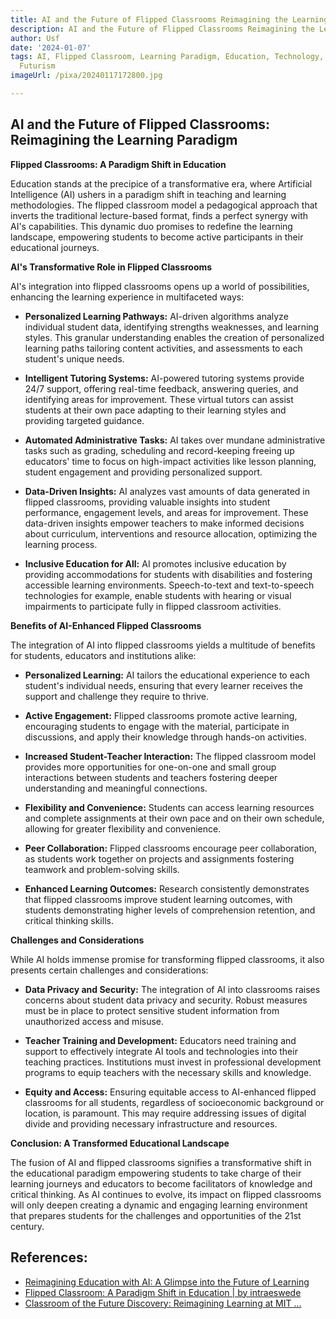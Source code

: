 ```yaml
---
title: AI and the Future of Flipped Classrooms Reimagining the Learning Paradigm
description: AI and the Future of Flipped Classrooms Reimagining the Learning Paradigm
author: Usf
date: '2024-01-07'
tags: AI, Flipped Classroom, Learning Paradigm, Education, Technology, Innovation,
  Futurism
imageUrl: /pixa/20240117172800.jpg

---
```

## AI and the Future of Flipped Classrooms: Reimagining the Learning Paradigm

**Flipped Classrooms: A Paradigm Shift in Education**

Education stands at the precipice of a transformative era, where Artificial Intelligence (AI) ushers in a  paradigm shift  in teaching and  learning methodologies. The flipped classroom model a pedagogical approach  that inverts the traditional lecture-based format,  finds  a perfect synergy with  AI's capabilities. This dynamic duo promises to redefine the  learning landscape, empowering students to  become active participants  in  their educational journeys.

**AI's Transformative Role in Flipped Classrooms**

AI's  integration into flipped classrooms opens up a world of possibilities,  enhancing the learning experience in multifaceted ways:

*  **Personalized Learning Pathways:** AI-driven algorithms  analyze individual student data, identifying strengths weaknesses, and learning styles. This granular understanding enables the creation of personalized learning paths tailoring content activities, and assessments to each  student's unique needs.

* **Intelligent Tutoring Systems:** AI-powered tutoring systems provide 24/7 support, offering real-time feedback,  answering queries, and identifying areas for improvement. These virtual tutors can assist students at their own pace adapting to their  learning styles and providing targeted guidance.

* **Automated Administrative  Tasks:** AI takes over mundane administrative  tasks such as grading, scheduling and record-keeping freeing up educators' time to  focus  on high-impact activities like lesson  planning, student  engagement  and providing  personalized support.

* **Data-Driven Insights:**  AI analyzes vast amounts of data generated in flipped classrooms,  providing valuable insights into  student performance, engagement levels, and areas for improvement.  These data-driven insights empower teachers to make informed decisions about curriculum, interventions and resource allocation, optimizing the learning process.

* **Inclusive Education for All:**  AI promotes inclusive education by  providing accommodations for students with disabilities and fostering accessible learning environments. Speech-to-text and text-to-speech technologies for example, enable students with  hearing or visual impairments to participate fully in flipped classroom activities.

**Benefits of AI-Enhanced Flipped Classrooms**

The integration of  AI into flipped classrooms yields a multitude  of benefits for students, educators and institutions alike:

* **Personalized Learning:** AI tailors the educational experience to each student's individual needs,  ensuring  that every learner receives the support and challenge they require to thrive.

* **Active Engagement:** Flipped classrooms promote active learning, encouraging students to engage with  the material, participate in discussions,  and apply their knowledge through  hands-on activities.

* **Increased  Student-Teacher Interaction:** The flipped  classroom  model provides more opportunities for one-on-one and small group interactions between students and  teachers fostering deeper understanding and meaningful connections.

* **Flexibility and Convenience:** Students can access learning resources and complete assignments at their own pace and on their own schedule, allowing for greater flexibility and convenience.

* **Peer Collaboration:** Flipped classrooms encourage peer collaboration, as students work together on projects and  assignments fostering teamwork and problem-solving skills.

* **Enhanced Learning Outcomes:** Research consistently demonstrates that flipped classrooms improve student learning outcomes, with students demonstrating higher levels  of comprehension retention, and critical thinking skills.

**Challenges and Considerations**

While AI holds immense promise for  transforming flipped classrooms, it also presents certain challenges  and considerations:

* **Data Privacy  and Security:** The  integration of AI into classrooms raises concerns about student data privacy and security. Robust measures must be in place  to  protect sensitive student information from unauthorized access and misuse.

* **Teacher Training and Development:** Educators need training and support to effectively integrate AI tools  and technologies into their teaching practices. Institutions  must invest in professional development programs to equip teachers  with the necessary skills and knowledge.

* **Equity and  Access:** Ensuring equitable access to AI-enhanced flipped classrooms for all students, regardless  of socioeconomic background or location, is paramount. This may require addressing  issues of digital divide and providing necessary infrastructure and resources.

**Conclusion:  A Transformed Educational  Landscape**

The fusion of AI and flipped classrooms signifies a transformative shift  in the educational paradigm empowering students to take charge of their learning journeys and educators to become facilitators of knowledge  and critical thinking. As AI continues to evolve, its impact on flipped classrooms will only deepen  creating a dynamic and engaging learning environment that prepares students for  the challenges and opportunities of the 21st century.

## References:
- [Reimagining Education with AI: A Glimpse into the Future of Learning](https://www.linkedin.com/pulse/reimagining-education-ai-glimpse-future-learning-anand-matthew-lbaqf)
- [Flipped Classroom: A Paradigm Shift in Education | by intraeswede](https://medium.com/@intra.swadaya/flipped-classroom-a-paradigm-shift-in-education-223e729b0733)
- [Classroom of the Future Discovery: Reimagining Learning at MIT ...](https://mitsloanedtech.mit.edu/2023/08/22/classroom-of-the-future-discovery-reimagining-learning/)
